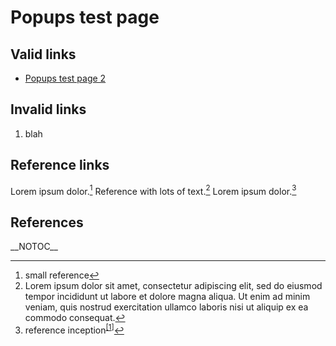 =Popups test page=

==Valid links==
* [[Popups test page 2]]

==Invalid links==
# blah

==Reference links==
Lorem ipsum dolor.<ref>small reference</ref>
Reference with lots of text.<ref>Lorem ipsum dolor sit amet, consectetur adipiscing elit, sed do eiusmod tempor incididunt ut labore et dolore magna aliqua. Ut enim ad minim veniam, quis nostrud exercitation ullamco laboris nisi ut aliquip ex ea commodo consequat.</ref>
Lorem ipsum dolor.<ref>reference inception<sup id="cite_ref-1" class="reference">[[#cite_note-1|[1]]]</sup></ref>

==References==
<references />

__NOTOC__
